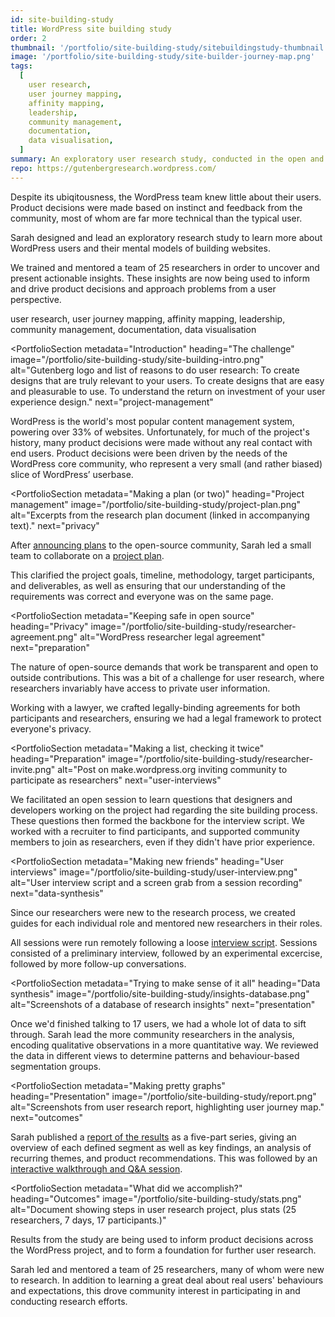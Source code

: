 ```yaml
---
id: site-building-study
title: WordPress site building study
order: 2
thumbnail: '/portfolio/site-building-study/sitebuildingstudy-thumbnail.png'
image: '/portfolio/site-building-study/site-builder-journey-map.png'
tags:
  [
    user research,
    user journey mapping,
    affinity mapping,
    leadership,
    community management,
    documentation,
    data visualisation,
  ]
summary: An exploratory user research study, conducted in the open and with community participation, to uncover users' mental models relating to building websites.
repo: https://gutenbergresearch.wordpress.com/
---
```



<PortfolioSummary next="the-challenge">

<div>
  <IconHeading problem />

Despite its ubiqitousness, the WordPress team knew little about their users. Product decisions were made based on instinct and feedback from the community, most of whom are far more technical than the typical user.

</div>

<div>
  <IconHeading solution />

Sarah designed and lead an exploratory research study to learn more about WordPress users and their mental models of building websites.

</div>

<div>
  <IconHeading result />

We trained and mentored a team of 25 researchers in order to uncover and present actionable insights. These insights are now being used to inform and drive product decisions and approach problems from a user perspective.

</div>

<div>
  <IconHeading role />

user research, user journey mapping, affinity mapping, leadership, community management, documentation, data visualisation

  </div>
</PortfolioSummary>

<ImagePanel
  dark
  alt="A visualisation showing the steps in the user journey, including emotional highlights."
  image="/portfolio/site-building-study/site-building-study-device-mockup.png"
/>

<PortfolioSection
  metadata="Introduction"
  heading="The challenge"
  image="/portfolio/site-building-study/site-building-intro.png"
  alt="Gutenberg logo and list of reasons to do user research: To create designs that are truly relevant to your users. To create designs that are easy and pleasurable to use. To understand the return on investment of your user experience design."
  next="project-management"
  >

WordPress is the world's most popular content management system, powering over 33% of websites. Unfortunately, for much of the project's history, many product decisions were made without any real contact with end users. Product decisions were been driven by the needs of the WordPress core community, who represent a very small (and rather biased) slice of WordPress’ userbase.

</PortfolioSection>

<PortfolioSection
  metadata="Making a plan (or two)"
  heading="Project management"
  image="/portfolio/site-building-study/project-plan.png"
  alt="Excerpts from the research plan document (linked in accompanying text)."
  next="privacy"
  >

After [announcing plans](https://make.wordpress.org/design/2018/11/30/exploring-sitebuilding-via-user-research/) to the open-source community, Sarah led a small team to collaborate on a [project plan](https://paper.dropbox.com/doc/Research-plan-one-page--AhRQim57HfXOpnhcYQtqlkvzAg-ofalotl7MM3VPpcmnOPZw).

This clarified the project goals, timeline, methodology, target participants, and deliverables, as well as ensuring that our understanding of the requirements was correct and everyone was on the same page.

</PortfolioSection>

<PortfolioSection
  metadata="Keeping safe in open source"
  heading="Privacy"
  image="/portfolio/site-building-study/researcher-agreement.png"
  alt="WordPress researcher legal agreement"
  next="preparation"
  >

The nature of open-source demands that work be transparent and open to outside contributions. This was a bit of a challenge for user research, where researchers invariably have access to private user information.

Working with a lawyer, we crafted legally-binding agreements for both participants and researchers, ensuring we had a legal framework to protect everyone's privacy.

</PortfolioSection>

<PortfolioSection
  metadata="Making a list, checking it twice"
  heading="Preparation"
  image="/portfolio/site-building-study/researcher-invite.png"
  alt="Post on make.wordpress.org inviting community to participate as researchers"
  next="user-interviews"
  >

We facilitated an open session to learn questions that designers and developers working on the project had regarding the site building process. These questions then formed the backbone for the interview script. We worked with a recruiter to find participants, and supported community members to join as researchers, even if they didn't have prior experience.

</PortfolioSection>

<PortfolioSection
  metadata="Making new friends"
  heading="User interviews"
  image="/portfolio/site-building-study/user-interview.png"
  alt="User interview script and a screen grab from a session recording"
  next="data-synthesis"
  >

Since our researchers were new to the research process, we created guides for each individual role and mentored new researchers in their roles.

All sessions were run remotely following a loose [interview script](https://paper.dropbox.com/doc/Session-script--Ahbzc3lH25_dQPeYKkEzE_G9Ag-OLcRgsqxAvILvMpOhgfiL). Sessions consisted of a preliminary interview, followed by an experimental excercise, followed by more follow-up conversations.

</PortfolioSection>

<PortfolioSection
  metadata="Trying to make sense of it all"
  heading="Data synthesis"
  image="/portfolio/site-building-study/insights-database.png"
  alt="Screenshots of a database of research insights"
  next="presentation"
  >

Once we'd finished talking to 17 users, we had a whole lot of data to sift through. Sarah lead the more community researchers in the analysis, encoding qualitative observations in a more quantitative way. We reviewed the data in different views to determine patterns and behaviour-based segmentation groups.

</PortfolioSection>

<PortfolioSection
  metadata="Making pretty graphs"
  heading="Presentation"
  image="/portfolio/site-building-study/report.png"
  alt="Screenshots from user research report, highlighting user journey map."
  next="outcomes"
  >

Sarah published a [report of the results](https://make.wordpress.org/design/2019/01/31/sitebuilding-research-background/) as a five-part series, giving an overview of each defined segment as well as key findings, an analysis of recurring themes, and product recommendations. This was followed by an [interactive walkthrough and Q&A session](https://make.wordpress.org/design/2019/03/27/site-building-research-walkthrough/).

</PortfolioSection>

<PortfolioSection
  metadata="What did we accomplish?"
  heading="Outcomes"
  image="/portfolio/site-building-study/stats.png"
  alt="Document showing steps in user research project, plus stats (25 researchers, 7 days, 17 participants.)"
  >

Results from the study are being used to inform product decisions across the WordPress project, and to form a foundation for further user research.

Sarah led and mentored a team of 25 researchers, many of whom were new to research. In addition to learning a great deal about real users' behaviours and expectations, this drove community interest in participating in and conducting research efforts.

</PortfolioSection>
